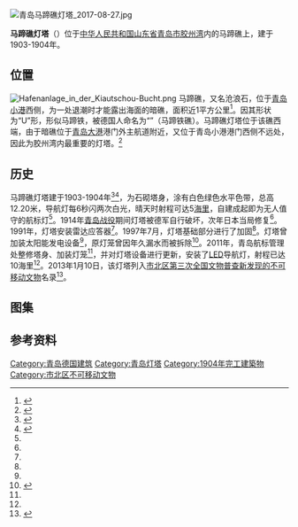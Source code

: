 [[File:青岛马蹄礁灯塔_2017-08-27.jpg|thumb]]
{{coord|36|04|36|N|120|17|22.6|E|type:landmark|display=title}}

'''马蹄礁灯塔'''（{{lang-de|Leuchtturm Hufeisen Riff}}）位于[[中华人民共和国|中华人民共和国]][[山东省|山东省]][[青岛市|青岛市]][[胶州湾|胶州湾]]内的马蹄礁上，建于1903-1904年。

==位置==
[[File:Hafenanlage_in_der_Kiautschou-Bucht.png|thumb]]
马蹄礁，又名沧浪石，位于[[青岛小港|青岛小港]]西侧，为一处退潮时才能露出海面的暗礁，面积近1平方公里<ref Name=jiao>{{cite web|url=http://epaper.qingdaonews.com/html/qdwb/20110413/qdwb238603.html|title=胶州湾唯一水上指向灯大整修 108岁马蹄礁灯塔申报保护文物|date=2011-04-13|author=|website=|publisher=青岛晚报}}</ref>。因其形状为“U”形，形似马蹄铁，被德国人命名为“{{lang|de|Hufeisen Riff}}”（马蹄铁礁）。马蹄礁灯塔位于该礁西端，由于暗礁位于[[青岛大港|青岛大港]]港门外主航道附近，又位于青岛小港港门西侧不远处，因此为胶州湾内最重要的灯塔。<ref Name=zhao>{{Cite|author=王栋|title=照亮航向的怒海孤灯——德租时期青岛主要导航灯塔一览|journal=青岛画报|date=2015-05|issue=2015年第05期|issn=1004-7611}}</ref>

==历史==
马蹄礁灯塔建于1903-1904年<ref>{{cite book|author=青岛市档案馆编|title=《青岛开埠十七年——胶澳发展备忘录全译》|year=2007|publisher=中国档案出版社|location=北京|isbn=978-7-80166-920-9}}</ref><ref Name=qing>{{cite book|author=袁宾久|title=《青岛德式建筑》|year=2009|publisher=中国建筑工业出版社|location=北京|isbn=9787112109050}}</ref>，为石砌塔身，涂有白色绿色水平色带，总高12.20米，导航灯每6秒闪两次白光，晴天时射程可达5[[海里|海里]]，自建成起即为无人值守的航标灯<ref Name=zhao/>。1914年[[青岛战役|青岛战役]]期间灯塔被德军自行破坏，次年日本当局修复<ref Name=zhao/>。1991年，灯塔安装雷达应答器<ref Name=jiao/>。1997年7月，灯塔基础部分进行了加固<ref Name=jiao/>。灯塔曾加装太阳能发电设备<ref Name=jiao/>，原灯笼曾因年久漏水而被拆除<ref Name=zui>{{cite web|url=http://news.qingdaonews.com/qingdao/2014-12/08/content_10807926.htm|title=青岛所辖9座灯塔为夜行船护航 最老灯塔已115岁|date=2014-12-08|author=|website=|publisher=青岛晚报}}</ref>。2011年，青岛航标管理处整修塔身、加装灯笼<ref Name=zui/>，并对灯塔设备进行更新，安装了[[LED|LED]]导航灯，射程已达10海里<ref Name=zhao/>。2013年1月10日，该灯塔列入[[市北区第三次全国文物普查新发现的不可移动文物|市北区第三次全国文物普查新发现的不可移动文物]]名录<ref>{{cite web|url=http://www.qingdaoshibei.gov.cn/n4447/n4026832/n4026844/n4027063/n4027065/n4027066/161116092526225858.html|title=关于公布市北区第三次全国文物普查名录的通知|date=2013-01-10|author=市北区文化新闻出版局|website=市北政务网|publisher=}}</ref>。

==图集==
{{Gallery
|width=225
|height=150
|File:青岛马蹄礁灯塔设计图.jpg|<small>马蹄礁灯塔设计图</small>
|File:青岛马蹄礁灯塔 Leuchtturm Hufeisen Riff Tsingtau.png|<small>接近完工的马蹄礁灯塔，1903年</small>
|File:青岛马蹄礁灯塔0.jpg|<small>整修后的灯塔，2017年</small>
|File:青岛马蹄礁远眺.jpg|<small>马蹄礁远眺</small>
}}

==参考资料==
{{reflist}}

{{青岛德国建筑}} 
[[Category:青岛德国建筑|Category:青岛德国建筑]]
[[Category:青岛灯塔|Category:青岛灯塔]]
[[Category:1904年完工建築物|Category:1904年完工建築物]]
[[Category:市北区不可移动文物|Category:市北区不可移动文物]]